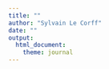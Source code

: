 ```yaml
---
title: ""
author: "Sylvain Le Corff"
date: ""
output: 
  html_document:
    theme: journal
---
```



